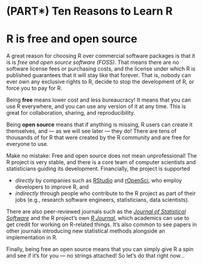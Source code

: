 # (PART\*) Ten Reasons to Learn R {-}

# R is free and open source

A great reason for choosing R over commercial software packages is that it is is *free and open source software (FOSS)*. That means there are no software license fees or purchasing costs, and the license under which R is published guarantees that it will stay like that forever. That is, nobody can ever own any exclusive rights to R, decide to stop the development of R, or force you to pay for R.

Being **free** means lower cost and less bureaucracy! It means that you can use R everywhere, and you can use any version of it at any time. This is great for collaboration, sharing, and reproducibility.

Being **open source** means that if anything is missing, R users can create it themselves, and --- as we will see later --- they do! There are tens of thousands of for R that were created by the R community and are free for everyone to use.

Make no mistake: Free and open source does not mean unprofessional! The R project is very stable, and there is a core team of computer scientists and statisticians guiding its development. Financially, the project is supported

-   *directly* by companies such as [RStudio](https://www.rstudio.com/) and [rOpenSci](https://ropensci.org/), who employ developers to improve R, and
-   *indirectly* through people who contribute to the R project as part of their jobs (e.g., research software engineers, statisticians, data scientists).

There are also peer-reviewed journals such as the [*Journal of Statistical Software*](https://www.jstatsoft.org/index) and the R project's own [*R Journal*](https://journal.r-project.org/archive/2020-2/), which academics can use to get credit for working on R-related things. It's also common to see papers in other journals introducing new statistical methods alongside an implementation in R.

Finally, being free an open source means that you can simply give R a spin and see if it's for you --- no strings attached! So let's do that right now...
